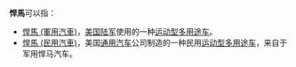 '''悍馬'''可以指：
* [[悍馬_(軍用汽車)|悍馬 (軍用汽車)]]，[[美国陆军|美国陆军]]使用的一种[[运动型多用途车|运动型多用途车]]。
* [[悍馬_(民用汽車)|悍馬 (民用汽車)]]，美国[[通用汽车|通用汽车]]公司制造的一种民用[[运动型多用途车|运动型多用途车]]，来自于军用悍马汽车。
{{disambig|Cat=二字译名消歧义}}